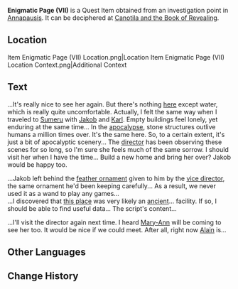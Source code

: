 {{Item Infobox
|id           = 120466
|image        = Item Enigmatic Page (VII).png
|type         = Quest Items
|description  = An ancient paper whose contents are completely unintelligible.<br>Perhaps there's some way to decipher the contents.
|source1      = Investigation point in [[Annapausis]]
}}
'''Enigmatic Page (VII)''' is a Quest Item obtained from an investigation point in [[Annapausis]]. It can be deciphered at [[Canotila and the Book of Revealing]].

==Location==
<gallery>
Item Enigmatic Page (VII) Location.png|Location
Item Enigmatic Page (VII) Location Context.png|Additional Context 
</gallery>

==Text==
...It's really nice to see her again. But there's nothing [[Narzissenkreuz Institute|here]] except water, which is really quite uncomfortable. Actually, I felt the same way when I traveled to [[Sumeru]] with [[Jakob]] and [[Karl Ingold|Karl]]. Empty buildings feel lonely, yet enduring at the same time... In the [[??? (Fontaine)|apocalypse]], stone structures outlive humans a million times over. It's the same here. So, to a certain extent, it's just a bit of apocalyptic scenery... The [[Lyris|director]] has been observing these scenes for so long, so I'm sure she feels much of the same sorrow. I should visit her when I have the time... Build a new home and bring her over? Jakob would be happy too.

...Jakob left behind the [[Green Feather Accessory|feather ornament]] given to him by the [[Basil Elton|vice director]], the same ornament he'd been keeping carefully... As a result, we never used it as a wand to play any games...<br>
...I discovered that [[Fort Charybdis Ruins|this place]] was very likely an [[Remuria|ancient]]... facility. If so, I should be able to find useful data... The script's content...

...I'll visit the director again next time. I heard [[Mary-Ann]] will be coming to see her too. It would be nice if we could meet. After all, right now [[Alain Guillotin|Alain]] is...

==Other Languages==
{{Other Languages|default_hidden=1
|en      = Enigmatic Page (VII)
|zhs     = 神秘的书页・其七
|zhs_rm  = Shénmì de Shūyè - Qí Qī
|zht     = 神秘的書頁・其七
|zht_rm  = Shénmì de Shūyè - Qí Qī
|ja      = 不思議な本のページ・7
|ja_rm   = Fushigi-na Hon no Peeji - Shichi
|ko      = 신비한 페이지・일곱 번째
|ko_rm   = 
|es      = Página misteriosa (VII)
|fr      = Page énigmatique (7)
|ru      = Загадочная страница VII
|th      = หน้ากระดาษลึกลับ - 7
|th_rm   = 
|vi      = Trang Sách Bí Ẩn VII
|de      = Mysteriöse Buchseite VII
|id      = Berkas Misterius: VII
|pt      = Página Misteriosa de um Livro VII
|tr      = Esrarengiz Sayfa (VII)
|it      = Pagina misteriosa (VII)
}}

==Change History==
{{Change History|4.0}}